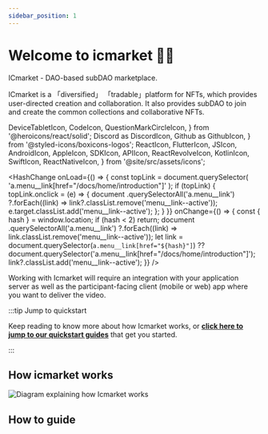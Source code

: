 ```yaml
---
sidebar_position: 1
---
```


# Welcome to icmarket 👀🎉

ICmarket - DAO-based subDAO marketplace.

ICmarket is a 「diversified」 「tradable」platform for NFTs, which provides user-directed creation and collaboration. It also provides subDAO to join and create the common collections and collaborative NFTs.

<!--truncate-->

  DeviceTabletIcon,
  CodeIcon,
  QuestionMarkCircleIcon,
} from '@heroicons/react/solid';
  Discord as DiscordIcon,
  Github as GithubIcon,
} from '@styled-icons/boxicons-logos';
  ReactIcon,
  FlutterIcon,
  JSIcon,
  AndroidIcon,
  AppleIcon,
  SDKIcon,
  APIIcon,
  ReactRevolveIcon,
  KotlinIcon,
  SwiftIcon,
  ReactNativeIcon,
} from '@site/src/assets/icons';

<!-- Hack for highlighting menu links with anchor tags -->

<HashChange
  onLoad={() => {
    const topLink = document.querySelector(
      'a.menu__link[href="/docs/home/introduction"]'
    );
    if (topLink) {
      topLink.onclick = (e) => {
        document
          .querySelectorAll('a.menu__link')
          ?.forEach((link) => link?.classList.remove('menu__link--active'));
        e.target.classList.add('menu__link--active');
      };
    }
  }}
  onChange={() => {
    const { hash } = window.location;
    if (hash < 2) return;
    document
      .querySelectorAll('a.menu__link')
      ?.forEach((link) => link.classList.remove('menu__link--active'));
    let link =
      document.querySelector(`a.menu__link[href="${hash}"]`) ??
      document.querySelector('a.menu__link[href="/docs/home/introduction"]');
    link?.classList.add('menu__link--active');
  }}
/>

Working with Icmarket will require an integration with your application server as well as the participant-facing client (mobile or web) app where you want to deliver the video.

:::tip Jump to quickstart

Keep reading to know more about how Icmarket works, or [**click here to jump to our quickstart guides**](#quickstart) that get you started.

:::

## How icmarket works

![Diagram explaining how Icmarket works](/how-to-work.png)

## How to guide

<div className="grid xl:grid-cols-6 gap-4">

<GridLink
  to="/guides/install-wallet-icmarket"
  className="py-4 xl:col-span-2"
  title="Getting Started"
  subtitle="End to end tutorials on getting started from scratch on specific use cases."
/>

<GridLink
  to="/guides/buy-fixed-price-nfts"
  className="py-4 xl:col-span-2"
  title="Buying NFTs"
  subtitle="Complete reference to our client SDKs for various client platforms."
/>

<GridLink
  to="/guides/selling-nfts"
  className="py-4 xl:col-span-2"
  title="Selling NFTs"
  subtitle="Complete reference to our HTTP APIs that you can use to interact with the Dyte platform."
/>

<GridLink
  to="/guides/faq-icmarket"
  className="py-4 xl:col-span-2"
  title="FAQs"
  subtitle="Complete reference to our HTTP APIs that you can use to interact with the Dyte platform."
/>

</div>
